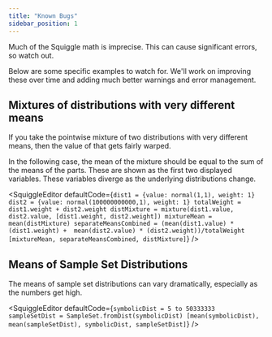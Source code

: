 ```yaml
---
title: "Known Bugs"
sidebar_position: 1
---
```



Much of the Squiggle math is imprecise. This can cause significant errors, so watch out.

Below are some specific examples to watch for. We'll work on improving these over time and adding much better warnings and error management.

## Mixtures of distributions with very different means

If you take the pointwise mixture of two distributions with very different means, then the value of that gets fairly warped.

In the following case, the mean of the mixture should be equal to the sum of the means of the parts. These are shown as the first two displayed variables. These variables diverge as the underlying distributions change.

<SquiggleEditor
  defaultCode={`dist1 = {value: normal(1,1), weight: 1}
dist2 = {value: normal(100000000000,1), weight: 1}
totalWeight = dist1.weight + dist2.weight
distMixture = mixture(dist1.value, dist2.value, [dist1.weight, dist2.weight])
mixtureMean = mean(distMixture)
separateMeansCombined = (mean(dist1.value) * (dist1.weight) +  mean(dist2.value) * (dist2.weight))/totalWeight
[mixtureMean, separateMeansCombined, distMixture]`}
/>

## Means of Sample Set Distributions

The means of sample set distributions can vary dramatically, especially as the numbers get high.

<SquiggleEditor
  defaultCode={`symbolicDist = 5 to 50333333
sampleSetDist = SampleSet.fromDist(symbolicDist)
[mean(symbolicDist), mean(sampleSetDist), symbolicDist, sampleSetDist]`}
/>
